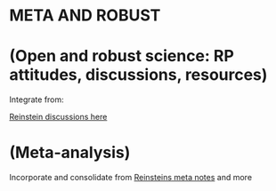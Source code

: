 # **META AND ROBUST** {-}

# (Open and robust science: RP attitudes, discussions, resources) {#opensci}

Integrate from:


[Reinstein discussions here](https://daaronr.github.io/metrics_discussion/robust-diag.html)



# (Meta-analysis) {#meta}

Incorporate and consolidate from [Reinsteins meta notes](https://daaronr.github.io/metrics_discussion/metaanalysis.html) and more






